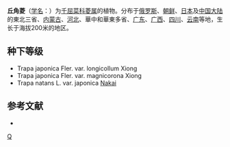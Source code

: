 {{Speciesbox 
| genus = Trapa
| species = japonica
| image = Trapa japonica community.JPG
| authority = Flerow
}}

'''丘角菱'''（[[学名|学名]]：{{lang|la|''Trapa japonica''}}）为[[千屈菜科|千屈菜科]][[菱属|菱属]]的植物。分布于[[俄罗斯|俄罗斯]]、[[朝鲜_(地区)|朝鲜]]、[[日本|日本]]及[[中国大陆|中国大陆]]的東北三省、[[内蒙古|内蒙古]]、[[河北|河北]]、華中和華東多省、[[广东|广东]]、[[广西|广西]]、[[四川|四川]]、[[云南|云南]]等地，生长于海拔200米的地区。

== 种下等级 ==
* Trapa japonica Fler. var. longicollum Xiong
* Trapa japonica Fler. var. magnicorona Xiong
* Trapa natans L. var. japonica [[中井猛之进|Nakai]]

== 参考文献 ==
<div class="references-small">
* {{cite web| url =http://www.bioinfo.cn/db05/KmzwSpecies.php?action=view&id=22553| title =丘角菱| work =《中国高等植物数据库全库》| publisher =中国科学院微生物研究所| author =昆明植物研究所| accessdate =2009-02-25| deadurl =yes| archiveurl =https://web.archive.org/web/20160305044105/http://www.bioinfo.cn/db05/KmzwSpecies.php?action=view&id=22553| archivedate =2016-03-05}}
</div>
{{Taxonbar|from=Q15231517}}

[[Category:菱属|Q]]


{{植物小作品}}